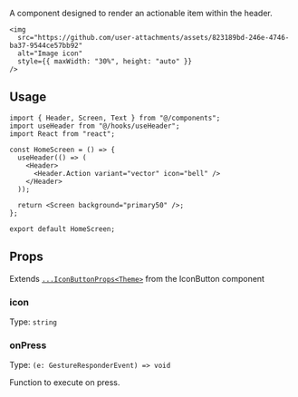 A component designed to render an actionable item within the header.

    <img
      src="https://github.com/user-attachments/assets/823189bd-246e-4746-ba37-9544ce57bb92"
      alt="Image icon"
      style={{ maxWidth: "30%", height: "auto" }}
    />

## Usage

```tsx
import { Header, Screen, Text } from "@/components";
import useHeader from "@/hooks/useHeader";
import React from "react";

const HomeScreen = () => {
  useHeader(() => (
    <Header>
      <Header.Action variant="vector" icon="bell" />
    </Header>
  ));

  return <Screen background="primary50" />;
};

export default HomeScreen;
```

## Props

Extends [`...IconButtonProps<Theme>`](/docs/components/IconButton) from the IconButton component

### icon

Type: `string`

### onPress

Type: `(e: GestureResponderEvent) => void`

Function to execute on press.